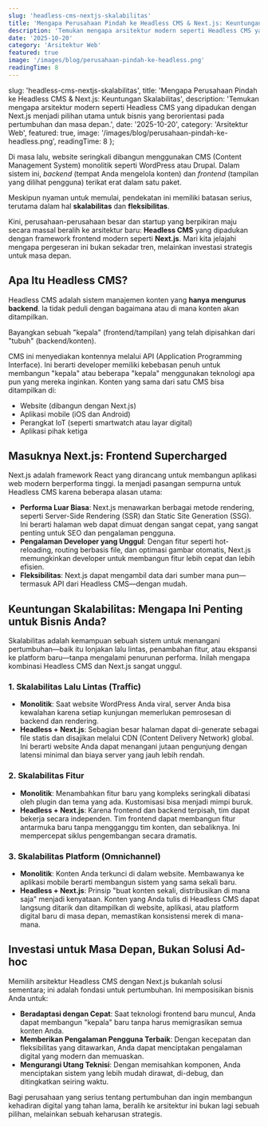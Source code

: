 ```yaml
---
slug: 'headless-cms-nextjs-skalabilitas'
title: 'Mengapa Perusahaan Pindah ke Headless CMS & Next.js: Keuntungan Skalabilitas'
description: 'Temukan mengapa arsitektur modern seperti Headless CMS yang dipadukan dengan Next.js menjadi pilihan utama untuk bisnis yang berorientasi pada pertumbuhan dan masa depan.'
date: '2025-10-20'
category: 'Arsitektur Web'
featured: true
image: '/images/blog/perusahaan-pindah-ke-headless.png'
readingTime: 8
---
```


  slug: 'headless-cms-nextjs-skalabilitas',
  title: 'Mengapa Perusahaan Pindah ke Headless CMS & Next.js: Keuntungan Skalabilitas',
  description: 'Temukan mengapa arsitektur modern seperti Headless CMS yang dipadukan dengan Next.js menjadi pilihan utama untuk bisnis yang berorientasi pada pertumbuhan dan masa depan.',
  date: '2025-10-20',
  category: 'Arsitektur Web',
  featured: true,
  image: '/images/blog/perusahaan-pindah-ke-headless.png',
  readingTime: 8
};

Di masa lalu, website seringkali dibangun menggunakan CMS (Content Management System) monolitik seperti WordPress atau Drupal. Dalam sistem ini, *backend* (tempat Anda mengelola konten) dan *frontend* (tampilan yang dilihat pengguna) terikat erat dalam satu paket.

Meskipun nyaman untuk memulai, pendekatan ini memiliki batasan serius, terutama dalam hal **skalabilitas** dan **fleksibilitas**.

Kini, perusahaan-perusahaan besar dan startup yang berpikiran maju secara massal beralih ke arsitektur baru: **Headless CMS** yang dipadukan dengan framework frontend modern seperti **Next.js**. Mari kita jelajahi mengapa pergeseran ini bukan sekadar tren, melainkan investasi strategis untuk masa depan.

## Apa Itu Headless CMS?

Headless CMS adalah sistem manajemen konten yang **hanya mengurus backend**. Ia tidak peduli dengan bagaimana atau di mana konten akan ditampilkan.

Bayangkan sebuah "kepala" (frontend/tampilan) yang telah dipisahkan dari "tubuh" (backend/konten).

CMS ini menyediakan kontennya melalui API (Application Programming Interface). Ini berarti developer memiliki kebebasan penuh untuk membangun "kepala" atau beberapa "kepala" menggunakan teknologi apa pun yang mereka inginkan. Konten yang sama dari satu CMS bisa ditampilkan di:
*   Website (dibangun dengan Next.js)
*   Aplikasi mobile (iOS dan Android)
*   Perangkat IoT (seperti smartwatch atau layar digital)
*   Aplikasi pihak ketiga

## Masuknya Next.js: Frontend Supercharged

Next.js adalah framework React yang dirancang untuk membangun aplikasi web modern berperforma tinggi. Ia menjadi pasangan sempurna untuk Headless CMS karena beberapa alasan utama:

*   **Performa Luar Biasa**: Next.js menawarkan berbagai metode rendering, seperti Server-Side Rendering (SSR) dan Static Site Generation (SSG). Ini berarti halaman web dapat dimuat dengan sangat cepat, yang sangat penting untuk SEO dan pengalaman pengguna.
*   **Pengalaman Developer yang Unggul**: Dengan fitur seperti hot-reloading, routing berbasis file, dan optimasi gambar otomatis, Next.js memungkinkan developer untuk membangun fitur lebih cepat dan lebih efisien.
*   **Fleksibilitas**: Next.js dapat mengambil data dari sumber mana pun—termasuk API dari Headless CMS—dengan mudah.

## Keuntungan Skalabilitas: Mengapa Ini Penting untuk Bisnis Anda?

Skalabilitas adalah kemampuan sebuah sistem untuk menangani pertumbuhan—baik itu lonjakan lalu lintas, penambahan fitur, atau ekspansi ke platform baru—tanpa mengalami penurunan performa. Inilah mengapa kombinasi Headless CMS dan Next.js sangat unggul.

### 1. **Skalabilitas Lalu Lintas (Traffic)**
*   **Monolitik**: Saat website WordPress Anda viral, server Anda bisa kewalahan karena setiap kunjungan memerlukan pemrosesan di backend dan rendering.
*   **Headless + Next.js**: Sebagian besar halaman dapat di-generate sebagai file statis dan disajikan melalui CDN (Content Delivery Network) global. Ini berarti website Anda dapat menangani jutaan pengunjung dengan latensi minimal dan biaya server yang jauh lebih rendah.

### 2. **Skalabilitas Fitur**
*   **Monolitik**: Menambahkan fitur baru yang kompleks seringkali dibatasi oleh plugin dan tema yang ada. Kustomisasi bisa menjadi mimpi buruk.
*   **Headless + Next.js**: Karena frontend dan backend terpisah, tim dapat bekerja secara independen. Tim frontend dapat membangun fitur antarmuka baru tanpa mengganggu tim konten, dan sebaliknya. Ini mempercepat siklus pengembangan secara dramatis.

### 3. **Skalabilitas Platform (Omnichannel)**
*   **Monolitik**: Konten Anda terkunci di dalam website. Membawanya ke aplikasi mobile berarti membangun sistem yang sama sekali baru.
*   **Headless + Next.js**: Prinsip "buat konten sekali, distribusikan di mana saja" menjadi kenyataan. Konten yang Anda tulis di Headless CMS dapat langsung ditarik dan ditampilkan di website, aplikasi, atau platform digital baru di masa depan, memastikan konsistensi merek di mana-mana.

## Investasi untuk Masa Depan, Bukan Solusi Ad-hoc

Memilih arsitektur Headless CMS dengan Next.js bukanlah solusi sementara; ini adalah fondasi untuk pertumbuhan. Ini memposisikan bisnis Anda untuk:
*   **Beradaptasi dengan Cepat**: Saat teknologi frontend baru muncul, Anda dapat membangun "kepala" baru tanpa harus memigrasikan semua konten Anda.
*   **Memberikan Pengalaman Pengguna Terbaik**: Dengan kecepatan dan fleksibilitas yang ditawarkan, Anda dapat menciptakan pengalaman digital yang modern dan memuaskan.
*   **Mengurangi Utang Teknisi**: Dengan memisahkan komponen, Anda menciptakan sistem yang lebih mudah dirawat, di-debug, dan ditingkatkan seiring waktu.

Bagi perusahaan yang serius tentang pertumbuhan dan ingin membangun kehadiran digital yang tahan lama, beralih ke arsitektur ini bukan lagi sebuah pilihan, melainkan sebuah keharusan strategis.

